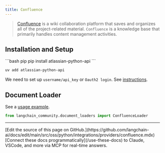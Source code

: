 ```yaml
---
title: Confluence
---
```


>[Confluence](https://www.atlassian.com/software/confluence) is a wiki collaboration platform that saves and organizes all of the project-related material. `Confluence` is a knowledge base that primarily handles content management activities.


## Installation and Setup

<CodeGroup>
```bash pip
pip install atlassian-python-api
```

```bash uv
uv add atlassian-python-api
```
</CodeGroup>

We need to set up `username/api_key` or `Oauth2 login`.
See [instructions](https://support.atlassian.com/atlassian-account/docs/manage-api-tokens-for-your-atlassian-account/).


## Document Loader

See a [usage example](/oss/python/integrations/document_loaders/confluence).

```python
from langchain_community.document_loaders import ConfluenceLoader
```

---

<Callout icon="pen-to-square" iconType="regular">
    [Edit the source of this page on GitHub.](https://github.com/langchain-ai/docs/edit/main/src/oss/python/integrations/providers/confluence.mdx)
</Callout>
<Tip icon="terminal" iconType="regular">
    [Connect these docs programmatically](/use-these-docs) to Claude, VSCode, and more via MCP for    real-time answers.
</Tip>
